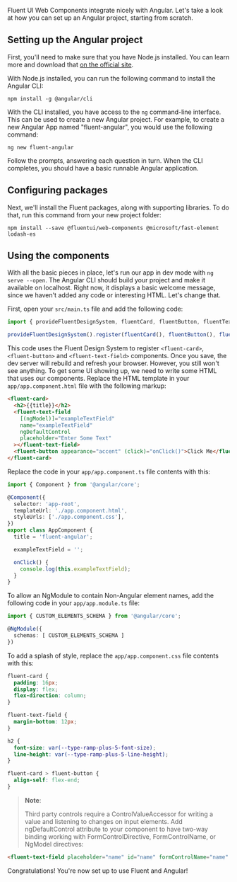 
<Meta title="Integrations/Angular" />

Fluent UI Web Components integrate nicely with Angular. Let's take a look at how you can set up an Angular project, starting from scratch.

## Setting up the Angular project

First, you'll need to make sure that you have Node.js installed. You can learn more and download that [on the official site](https://nodejs.org/).

With Node.js installed, you can run the following command to install the Angular CLI:

```shell
npm install -g @angular/cli
```

With the CLI installed, you have access to the `ng` command-line interface. This can be used to create a new Angular project. For example, to create a new Angular App named "fluent-angular", you would use the following command:

```shell
ng new fluent-angular
```

Follow the prompts, answering each question in turn. When the CLI completes, you should have a basic runnable Angular application.

## Configuring packages

Next, we'll install the Fluent packages, along with supporting libraries. To do that, run this command from your new project folder:

```shell
npm install --save @fluentui/web-components @microsoft/fast-element lodash-es
```

## Using the components

With all the basic pieces in place, let's run our app in dev mode with `ng serve --open`. The Angular CLI should build your project and make it available on localhost. Right now, it displays a basic welcome message, since we haven't added any code or interesting HTML. Let's change that.

First, open your `src/main.ts` file and add the following code:

```ts
import { provideFluentDesignSystem, fluentCard, fluentButton, fluentTextField } from '@microsoft/fluent-components';

provideFluentDesignSystem().register(fluentCard(), fluentButton(), fluentTextField());
```

This code uses the Fluent Design System to register `<fluent-card>`, `<fluent-button>` and `<fluent-text-field>` components. Once you save, the dev server will rebuild and refresh your browser. However, you still won't see anything. To get some UI showing up, we need to write some HTML that uses our components. Replace the HTML template in your `app/app.component.html` file with the following markup:

```html
<fluent-card>
  <h2>{{title}}</h2>
  <fluent-text-field
    [(ngModel)]="exampleTextField"
    name="exampleTextField"
    ngDefaultControl
    placeholder="Enter Some Text"
  ></fluent-text-field>
  <fluent-button appearance="accent" (click)="onClick()">Click Me</fluent-button>
</fluent-card>
```

Replace the code in your `app/app.component.ts` file contents with this:

```ts
import { Component } from '@angular/core';

@Component({
  selector: 'app-root',
  templateUrl: './app.component.html',
  styleUrls: ['./app.component.css'],
})
export class AppComponent {
  title = 'fluent-angular';

  exampleTextField = '';

  onClick() {
    console.log(this.exampleTextField);
  }
}
```

To allow an NgModule to contain Non-Angular element names, add the following code in your `app/app.module.ts` file:

```ts
import { CUSTOM_ELEMENTS_SCHEMA } from '@angular/core';

@NgModule({
  schemas: [ CUSTOM_ELEMENTS_SCHEMA ]
})
```

To add a splash of style, replace the `app/app.component.css` file contents with this:

```css
fluent-card {
  padding: 16px;
  display: flex;
  flex-direction: column;
}

fluent-text-field {
  margin-bottom: 12px;
}

h2 {
  font-size: var(--type-ramp-plus-5-font-size);
  line-height: var(--type-ramp-plus-5-line-height);
}

fluent-card > fluent-button {
  align-self: flex-end;
}
```

> **Note**:
>
> Third party controls require a ControlValueAccessor for writing a value and listening to changes on input elements. Add ngDefaultControl attribute to your component to have two-way binding working with FormControlDirective, FormControlName, or NgModel directives:

```html
<fluent-text-field placeholder="name" id="name" formControlName="name" ngDefaultControl></fluent-text-field>
```

Congratulations! You're now set up to use Fluent and Angular!
